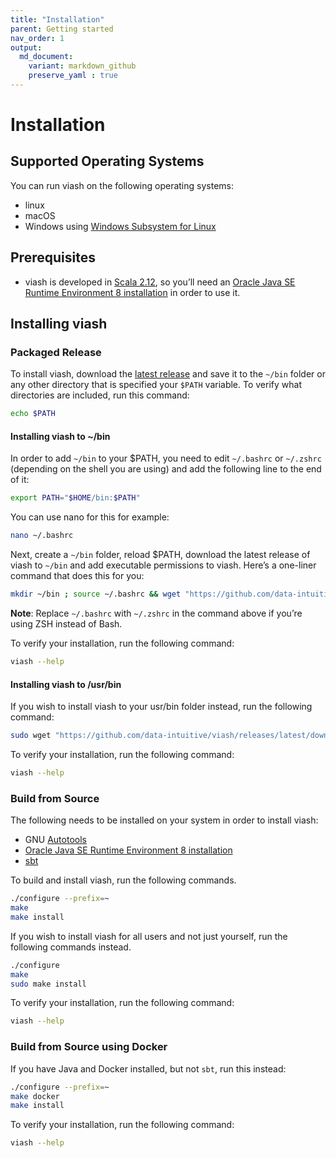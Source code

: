 ```yaml
---
title: "Installation"
parent: Getting started
nav_order: 1
output:
  md_document:
    variant: markdown_github
    preserve_yaml : true
---
```



# Installation


## Supported Operating Systems

You can run viash on the following operating systems:

- linux
- macOS
- Windows using [Windows Subsystem for Linux](https://docs.microsoft.com/en-us/windows/wsl/install-win10)

## Prerequisites

- viash is developed in [Scala 2.12](https://www.scala-lang.org/), so you'll need an [Oracle Java SE Runtime Environment 8 installation](https://www.oracle.com/java/technologies/javase-jre8-downloads.html) in order to use it.

## Installing viash

### Packaged Release

To install viash, download the [latest release](https://github.com/data-intuitive/viash/releases/latest) and save it to the `~/bin` folder or any other directory that is specified your `$PATH` variable. To verify what directories are included, run this command:

```bash
echo $PATH
```

#### Installing viash to ~/bin 

In order to add `~/bin` to your $PATH, you need to edit `~/.bashrc` or `~/.zshrc` (depending on the shell you are using) and add the following line to the end of it: 

```bash
export PATH="$HOME/bin:$PATH"
```

You can use nano for this for example:

```bash
nano ~/.bashrc
```

Next, create a `~/bin` folder, reload $PATH, download the latest release of viash to `~/bin` and add executable permissions to viash.
Here's a one-liner command that does this for you:

```bash
mkdir ~/bin ; source ~/.bashrc && wget "https://github.com/data-intuitive/viash/releases/latest/download/viash" -O ~/bin/viash && chmod +x ~/bin/viash
```

**Note**: Replace `~/.bashrc` with `~/.zshrc` in the command above if you're using ZSH instead of Bash.

To verify your installation, run the following command:

```bash
viash --help
```

#### Installing viash to /usr/bin

If you wish to install viash to your usr/bin folder instead, run the following command:

```bash
sudo wget "https://github.com/data-intuitive/viash/releases/latest/download/viash" -O /usr/bin/viash
```

To verify your installation, run the following command:

```bash
viash --help
```

### Build from Source

The following needs to be installed on your system in order to install viash:

- GNU [Autotools](https://www.gnu.org/software/automake/manual/html_node/Autotools-Introduction.html#Autotools-Introduction)
- [Oracle Java SE Runtime Environment 8 installation](https://www.oracle.com/java/technologies/javase-jre8-downloads.html)
- [sbt](https://www.scala-sbt.org/)

To build and install viash, run the following commands.
```bash
./configure --prefix=~
make
make install
```

If you wish to install viash for all users and not just yourself, run the following commands instead.
```bash
./configure
make
sudo make install
```

To verify your installation, run the following command:

```bash
viash --help
```

### Build from Source using Docker

If you have Java and Docker installed, but not `sbt`, run this instead:

```bash
./configure --prefix=~
make docker
make install
```

To verify your installation, run the following command:

```bash
viash --help
```
